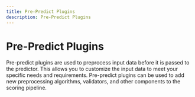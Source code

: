 ```yaml
---
title: Pre-Predict Plugins
description: Pre-Predict Plugins
---
```



# Pre-Predict Plugins

Pre-predict plugins are used to preprocess input data before it is passed to the predictor. This allows you to customize the input data to meet your specific needs and requirements. Pre-predict plugins can be used to add new preprocessing algorithms, validators, and other components to the scoring pipeline.
